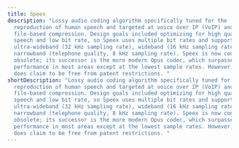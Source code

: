 ---
title: Speex
description: "Lossy audio coding algorithm specifically tuned for the
  reproduction of human speech and targeted at voice over IP (VoIP) and
  file-based compression. Design goals included optimizing for high quality
  speech and low bit rate, so Speex uses multiple bit rates and supports
  ultra-wideband (32 kHz sampling rate), wideband (16 kHz sampling rate), and
  narrowband (telephone quality, 8 kHz sampling rate). Speex is now considered
  obsolete; its successor is the more modern Opus codec, which surpasses its
  performance in most areas except at the lowest sample rates. However, Speex
  does claim to be free from patent restrictions. "
shortDescription: "Lossy audio coding algorithm specifically tuned for the
  reproduction of human speech and targeted at voice over IP (VoIP) and
  file-based compression. Design goals included optimizing for high quality
  speech and low bit rate, so Speex uses multiple bit rates and supports
  ultra-wideband (32 kHz sampling rate), wideband (16 kHz sampling rate), and
  narrowband (telephone quality, 8 kHz sampling rate). Speex is now considered
  obsolete; its successor is the more modern Opus codec, which surpasses its
  performance in most areas except at the lowest sample rates. However, Speex
  does claim to be free from patent restrictions. "
---
